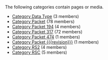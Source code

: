 <!-- DO NOT EDIT THIS FILE, CODE AUTOMATICALLY GENERATED BY category.sh -->
The following categories contain pages or media.
* [[Category Data Type]] (3 members)
* [[Category Packet]] (78 members)
* [[Category Packet 194]] (4 members)
* [[Category Packet 317]] (72 members)
* [[Category Packet 474]] (1 members)
* [[Category Packet {{{revision}}}]] (1 members)
* [[Category RS2]] (4 members)
* [[Category RSC]] (5 members)
